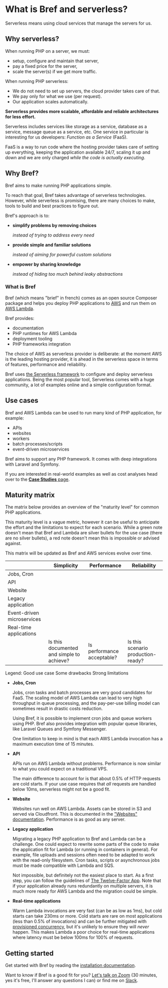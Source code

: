 
<NextSeo description="An introduction to what serverless and Bref can offer for PHP applications." />

# What is Bref and serverless?

Serverless means using cloud services that manage the servers for us.

## Why serverless?

When running PHP on a server, we must:

- setup, configure and maintain that server,
- pay a fixed price for the server,
- scale the server(s) if we get more traffic.

When running PHP serverless:

- We do not need to set up servers, the cloud provider takes care of that.
- We pay only for what we use (per request).
- Our application scales automatically.

**Serverless provides more scalable, affordable and reliable architectures for less effort.**

Serverless includes services like storage as a service, database as a service, message queue as a service, etc. One service in particular is interesting for us developers: *Function as a Service* (FaaS).

FaaS is a way to run code where the hosting provider takes care of setting up everything, keeping the application available 24/7, scaling it up and down and we are only charged *while the code is actually executing*.

## Why Bref?

Bref aims to make running PHP applications simple.

To reach that goal, Bref takes advantage of serverless technologies. However, while serverless is promising, there are many choices to make, tools to build and best practices to figure out.

Bref's approach is to:

- **simplify problems by removing choices**

    *instead of trying to address every need*
- **provide simple and familiar solutions**

    *instead of aiming for powerful custom solutions*
- **empower by sharing knowledge**

    *instead of hiding too much behind leaky abstractions*

### What is Bref

Bref (which means "brief" in french) comes as an open source Composer package and helps you deploy PHP applications to [AWS](https://aws.amazon.com) and run them on [AWS Lambda](https://aws.amazon.com/lambda/).

Bref provides:

- documentation
- PHP runtimes for AWS Lambda
- deployment tooling
- PHP frameworks integration

The choice of AWS as serverless provider is deliberate: at the moment AWS is the leading hosting provider, it is ahead in the serverless space in terms of features, performance and reliability.

Bref uses [the Serverless framework](https://serverless.com/) to configure and deploy serverless applications. Being the most popular tool, Serverless comes with a huge community, a lot of examples online and a simple configuration format.

## Use cases

Bref and AWS Lambda can be used to run many kind of PHP application, for example:

- APIs
- websites
- workers
- batch processes/scripts
- event-driven microservices

Bref aims to support any PHP framework. It comes with deep integrations with Laravel and Symfony.

If you are interested in real-world examples as well as cost analyses head over to the [**Case Studies** page](/docs/case-studies.md).

## Maturity matrix

The matrix below provides an overview of the "maturity level" for common PHP applications.

This maturity level is a vague metric, however it can be useful to anticipate the effort and the limitations to expect for each scenario. While a green note doesn't mean that Bref and Lambda are silver bullets for the use case (there are no silver bullets), a red note doesn't mean this is impossible or advised against.

This matrix will be updated as Bref and AWS services evolve over time.

<table className="text-xs sm:text-sm mt-6">
    <thead>
    <tr className="bg-gray-100">
        <th className="p-4"></th>
        <th className="font-normal p-4">Simplicity</th>
        <th className="font-normal p-4">Performance</th>
        <th className="font-normal p-4">Reliability</th>
    </tr>
    </thead>
    <tbody>
    <tr className="border-b border-gray-200">
        <td className="p-4 bg-gray-100 font-bold">
            Jobs, Cron
        </td>
        <td className="p-4 text-center">
            <span className="maturity-icon shadow bg-green-400"></span>
        </td>
        <td className="p-4 text-center">
            <span className="maturity-icon shadow bg-green-400"></span>
        </td>
        <td className="p-4 text-center">
            <span className="maturity-icon shadow bg-green-400"></span>
        </td>
    </tr>
    <tr className="border-b border-gray-200">
        <td className="p-4 bg-gray-100 font-bold">API</td>
        <td className="p-4 text-center">
            <span className="maturity-icon shadow bg-green-400"></span>
        </td>
        <td className="p-4 text-center">
            <span className="maturity-icon shadow bg-green-400"></span>
        </td>
        <td className="p-4 text-center">
            <span className="maturity-icon shadow bg-green-400"></span>
        </td>
    </tr>
    <tr className="border-b border-gray-200">
        <td className="p-4 bg-gray-100 font-bold">Website</td>
        <td className="p-4 text-center">
            <span className="maturity-icon shadow bg-green-400"></span>
        </td>
        <td className="p-4 text-center">
            <span className="maturity-icon shadow bg-green-400"></span>
        </td>
        <td className="p-4 text-center">
            <span className="maturity-icon shadow bg-green-400"></span>
        </td>
    </tr>
    <tr className="border-b border-gray-200">
        <td className="p-4 bg-gray-100 font-bold">Legacy application</td>
        <td className="p-4 text-center">
            <span className="maturity-icon shadow bg-yellow-400"></span>
        </td>
        <td className="p-4 text-center">
            <span className="maturity-icon shadow bg-green-400"></span>
        </td>
        <td className="p-4 text-center">
            <span className="maturity-icon shadow bg-green-400"></span>
        </td>
    </tr>
    <tr className="border-b border-gray-200">
        <td className="p-4 bg-gray-100 font-bold">Event-driven microservices</td>
        <td className="p-4 text-center">
            <span className="maturity-icon shadow bg-green-400"></span>
        </td>
        <td className="p-4 text-center">
            <span className="maturity-icon shadow bg-green-400"></span>
        </td>
        <td className="p-4 text-center">
            <span className="maturity-icon shadow bg-green-400"></span>
        </td>
    </tr>
    <tr className="border-b border-gray-200">
        <td className="p-4 bg-gray-100 font-bold">Real-time applications</td>
        <td className="p-4 text-center">
            <span className="maturity-icon shadow bg-green-400"></span>
        </td>
        <td className="p-4 text-center">
            <span className="maturity-icon shadow bg-red-400"></span>
        </td>
        <td className="p-4 text-center">
            <span className="maturity-icon shadow bg-green-400"></span>
        </td>
    </tr>
    <tr className="text-xs text-center text-gray-600">
        <td></td>
        <td className="p-3">
            Is this documented and simple to achieve?
        </td>
        <td className="p-3">
            Is performance acceptable?
        </td>
        <td className="p-3">
            Is this scenario production-ready?
        </td>
    </tr>
    </tbody>
</table>

<div className="text-xs text-gray-700 mb-8">
    Legend:
    <span className="inline-block my-1 mx-1 sm:mx-2 bg-green-100 text-green-600 rounded-full px-2">Good use case</span>
    <span className="inline-block my-1 mx-1 sm:mx-2 bg-orange-100 text-orange-600 rounded-full px-2">Some drawbacks</span>
    <span className="inline-block my-1 ml-1 sm:ml-2 bg-red-100 text-red-600 rounded-full px-2">Strong limitations</span>
</div>

- **Jobs, Cron**

    Jobs, cron tasks and batch processes are very good candidates for FaaS. The scaling model of AWS Lambda can lead to very high throughput in queue processing, and the pay-per-use billing model can sometimes result in drastic costs reduction.

    Using Bref, it is possible to implement cron jobs and queue workers using PHP. Bref also provides integration with popular queue libraries, like Laravel Queues and Symfony Messenger.

    One limitation to keep in mind is that each AWS Lambda invocation has a maximum execution time of 15 minutes.

- **API**

    APIs run on AWS Lambda without problems. Performance is now similar to what you could expect on a traditional VPS.

    The main difference to account for is that about 0.5% of HTTP requests are cold starts. If your use case requires that _all_ requests are handled below 10ms, serverless might not be a good fit.

- **Website**

    Websites run well on AWS Lambda. Assets can be stored in S3 and served via Cloudfront. This is documented in the ["Websites" documentation](/docs/use-cases/websites.mdx). Performance is as good as any server.

- **Legacy application**

    Migrating a legacy PHP application to Bref and Lambda can be a challenge. One could expect to rewrite some parts of the code to make the application fit for Lambda (or running in containers in general). For example, file uploads and sessions often need to be adapted to work with the read-only filesystem. Cron tasks, scripts or asynchronous jobs must be made compatible with Lambda and SQS.

    Not impossible, but definitely not the easiest place to start. As a first step, you can follow the guidelines of [The Twelve-Factor App](https://12factor.net). Note that if your application already runs redundantly on multiple servers, it is much more ready for AWS Lambda and the migration could be simple.

- **Real-time applications**

    Warm Lambda invocations are very fast (can be as low as 1ms), but cold starts can take 230ms or more. Cold starts are rare on most applications (less than 0.5% of invocations) and can be further mitigated with [provisioned concurrency](https://docs.aws.amazon.com/lambda/latest/dg/provisioned-concurrency.html), but it's unlikely to ensure they will _never_ happen. This makes Lambda a poor choice for real-time applications where latency must be below 100ms for 100% of requests.

## Getting started

Get started with Bref by reading the [installation documentation](/docs/setup.mdx).

Want to know if Bref is a good fit for you? [Let's talk on Zoom](https://calendly.com/bref-enterprise/intro) (30 minutes, yes it's free, I'll answer any questions I can) or find me on [Slack](https://bref.sh/slack).

